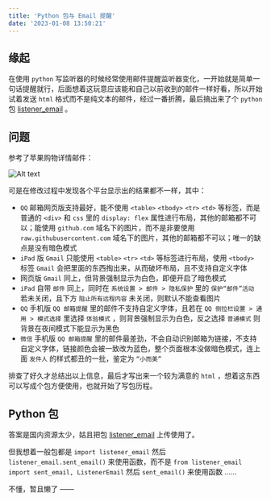 ```yaml
---
title: 'Python 包与 Email 提醒'
date: '2023-01-08 13:50:21'
---
```


## 缘起

在使用 `python` 写监听器的时候经常使用邮件提醒监听器变化，一开始就是简单一句话提醒就行，后面想着这玩意应该能和自己以前收到的邮件一样好看，所以开始试着发送 `html` 格式而不是纯文本的邮件，经过一番折腾，最后搞出来了个 `python` 包 [listener_email](https://github.com/Cierra-Runis/listener_email) 。

## 问题

参考了苹果购物详情邮件：

![Alt text](/img/Python-包与-email-提醒/image.png)

可是在修改过程中发现各个平台显示出的结果都不一样，其中：

- `QQ` 邮箱网页版支持最好，能不使用 `<table>` `<tbody>` `<tr>` `<td>` 等标签，而是普通的 `<div>` 和 `css` 里的 `display: flex` 属性进行布局，其他的邮箱都不可以；能使用 `github.com` 域名下的图片，而不是非要使用 `raw.githubusercontent.com` 域名下的图片，其他的邮箱都不可以；唯一的缺点是没有暗色模式
- `iPad` 版 `Gmail` 只能使用 `<table>` `<tr>` `<td>` 等标签进行布局，使用 `<tbody>` 标签 `Gmail` 会把里面的东西掏出来，从而破坏布局，且不支持自定义字体
- 网页版 `Gmail` 同上，但背景强制显示为白色，即便开启了暗色模式
- `iPad` 自带 `邮件` 同上，同时在 `系统设置 > 邮件 > 隐私保护` 里的 `保护“邮件”活动` 若未关闭，且下方 `阻止所有远程内容` 未关闭，则默认不能查看图片
- `QQ` 手机版 `QQ 邮箱提醒` 里的邮件不支持自定义字体，且若在 `QQ 侧拉栏设置 > 通用 > 模式选择` 里选择 `体验模式` ，则背景强制显示为白色，反之选择 `普通模式` 则背景在夜间模式下能显示为黑色
- `微信` 手机版 `QQ 邮箱提醒` 里的邮件最差劲，不会自动识别邮箱为链接，不支持自定义字体，链接颜色会被一致改为蓝色，整个页面根本没做暗色模式，连上面 `发件人` 的样式都丑的一批，鉴定为 `“小而美”`

排查了好久才总结出以上信息，最后才写出来一个较为满意的 `html` ，想着这东西可以写成个包方便使用，也就开始了写包历程。

## Python 包

答案是国内资源太少，姑且把包 [listener_email](https://github.com/Cierra-Runis/listener_email) 上传使用了。

但我想着一般包都是 `import listener_email` 然后 `listener_email.sent_email()` 来使用函数，而不是 `from listener_email import sent_email, ListenerEmail` 然后 `sent_email()` 来使用函数 ……

不懂，暂且懒了 ——
